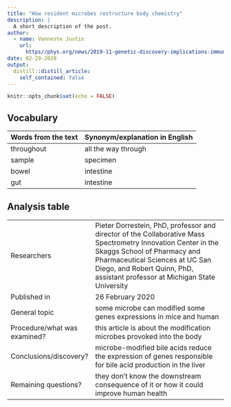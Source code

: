 ```yaml
---
title: "How resident microbes restructure body chemistry"
description: |
  A short description of the post.
author:
  - name: Vanneste Justin
    url:
      https//phys.org/news/2019-11-genetic-discovery-implications-immunity-longer.html: {}
date: 02-29-2020
output:
  distill::distill_article:
    self_contained: false
---
```


```r
knitr::opts_chunk$set(echo = FALSE)
```

## Vocabulary 

| Words from the text | Synonym/explanation in English |
| ------------------- | ------------------------------ |
| throughout   | all the way through     |
| sample       | specimen         |
| bowel   | intestine     |
| gut   | intestine      |

## Analysis table 

|                              |                                                                     |
| ---------------------------- | ------------------------------------------------------------------- |
| Researchers                  | Pieter Dorrestein, PhD, professor and director of the Collaborative Mass Spectrometry Innovation Center in the Skaggs School of Pharmacy and Pharmaceutical Sciences at UC San Diego, and Robert Quinn, PhD, assistant professor at Michigan State University                        |
| Published in                | 26 February 2020                                          |
| General topic               |  some microbe can modified some genes expressions in mice and human                      |
| Procedure/what was examined? | this article is about the modification microbes provoked into the body |
| Conclusions/discovery?       |  microbe-modified bile acids reduce the expression of genes responsible for bile acid production in the liver       |
| Remaining questions?         | they don't know the downstream consequence of it or how it could improve human health |
